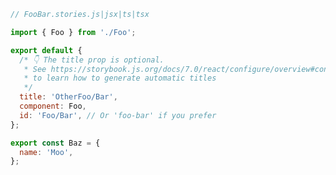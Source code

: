 ```js
// FooBar.stories.js|jsx|ts|tsx

import { Foo } from './Foo';

export default {
  /* 👇 The title prop is optional.
   * See https://storybook.js.org/docs/7.0/react/configure/overview#configure-story-loading
   * to learn how to generate automatic titles
   */
  title: 'OtherFoo/Bar',
  component: Foo,
  id: 'Foo/Bar', // Or 'foo-bar' if you prefer
};

export const Baz = {
  name: 'Moo',
};
```